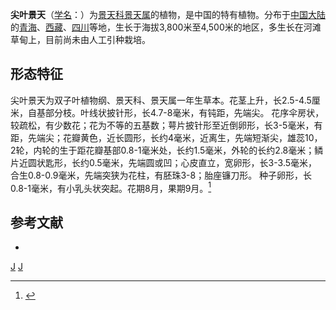 {{Speciesbox 
| taxon = Sedum fedtschenkoi
| authority = Hamet
}}

'''尖叶景天'''（[[学名|学名]]：{{lang|la|''Sedum fedtschenkoi''}}）为[[景天科|景天科]][[景天属|景天属]]的植物，是中国的特有植物。分布于[[中国大陆|中国大陆]]的[[青海|青海]]、[[西藏|西藏]]、[[四川|四川]]等地，生长于海拔3,800米至4,500米的地区，多生长在河滩草甸上，目前尚未由人工引种栽培。

== 形态特征 ==
尖叶景天为双子叶植物纲、景天科、景天属一年生草本。花茎上升，长2.5-4.5厘米，自基部分枝。叶线状披针形，长4.7-8毫米，有钝距，先端尖。
花序伞房状，较疏松，有少数花；花为不等的五基数；萼片披针形至近倒卵形，长3-5毫米，有距，先端尖；花瓣黄色，近长圆形，长约4毫米，近离生，先端短渐尖，雄蕊10，2轮，内轮的生于距花瓣基部0.8-1毫米处，长约1.5毫米，外轮的长约2.8毫米；鳞片近圆状匙形，长约0.5毫米，先端圆或凹；心皮直立，宽卵形，长3-3.5毫米，合生0.8-0.9毫米，先端突狭为花柱，有胚珠3-8；胎座镰刀形。
种子卵形，长0.8-1毫米，有小乳头状突起。花期8月，果期9月。<ref>{{Cite web |url=http://www.iplant.cn/info/Sedum%20fedtschenkoi |title=尖叶景天 |access-date=2021-12-23 |archive-date=2021-12-23 |archive-url=https://web.archive.org/web/20211223135519/http://www.iplant.cn/info/Sedum%20fedtschenkoi }}</ref>

== 参考文献 ==
{{refbegin}}
* {{cite web| url =http://www.bioinfo.cn/db05/KmzwSpecies.php?action=view&id=6214| title =尖叶景天| work =中国高等植物数据库全库| publisher =中国科学院微生物研究所| author =昆明植物研究所| accessdate =2009-02-25| deadurl =yes| archiveurl =https://web.archive.org/web/20160305034716/http://www.bioinfo.cn/db05/KmzwSpecies.php?action=view&id=6214| archivedate =2016-03-05}}
{{refend}}
{{Taxonbar|from=Q11037565}}

{{DEFAULTSORT:Sedum fedtschenkoi}}
[[Category:景天属|J]]
[[Category:中國特有植物|J]]